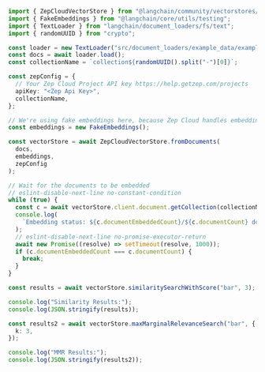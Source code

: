 ```typescript
import { ZepCloudVectorStore } from "@langchain/community/vectorstores/zep_cloud";
import { FakeEmbeddings } from "@langchain/core/utils/testing";
import { TextLoader } from "langchain/document_loaders/fs/text";
import { randomUUID } from "crypto";

const loader = new TextLoader("src/document_loaders/example_data/example.txt");
const docs = await loader.load();
const collectionName = `collection${randomUUID().split("-")[0]}`;

const zepConfig = {
  // Your Zep Cloud Project API key https://help.getzep.com/projects
  apiKey: "<Zep Api Key>",
  collectionName,
};

// We're using fake embeddings here, because Zep Cloud handles embedding for you
const embeddings = new FakeEmbeddings();

const vectorStore = await ZepCloudVectorStore.fromDocuments(
  docs,
  embeddings,
  zepConfig
);

// Wait for the documents to be embedded
// eslint-disable-next-line no-constant-condition
while (true) {
  const c = await vectorStore.client.document.getCollection(collectionName);
  console.log(
    `Embedding status: ${c.documentEmbeddedCount}/${c.documentCount} documents embedded`
  );
  // eslint-disable-next-line no-promise-executor-return
  await new Promise((resolve) => setTimeout(resolve, 1000));
  if (c.documentEmbeddedCount === c.documentCount) {
    break;
  }
}

const results = await vectorStore.similaritySearchWithScore("bar", 3);

console.log("Similarity Results:");
console.log(JSON.stringify(results));

const results2 = await vectorStore.maxMarginalRelevanceSearch("bar", {
  k: 3,
});

console.log("MMR Results:");
console.log(JSON.stringify(results2));
```